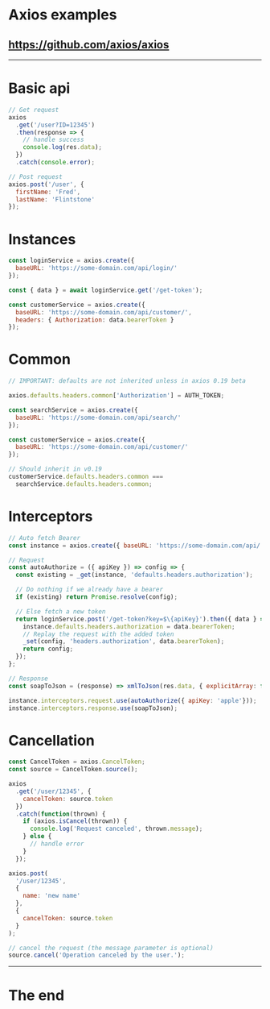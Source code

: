 
# Axios examples

## https://github.com/axios/axios

---


# Basic api

```js
// Get request
axios
  .get('/user?ID=12345')
  .then(response => {
    // handle success
    console.log(res.data);
  })
  .catch(console.error);

// Post request
axios.post('/user', {
  firstName: 'Fred',
  lastName: 'Flintstone'
});
```

# Instances

```js
const loginService = axios.create({
  baseURL: 'https://some-domain.com/api/login/'
});

const { data } = await loginService.get('/get-token');

const customerService = axios.create({
  baseURL: 'https://some-domain.com/api/customer/',
  headers: { Authorization: data.bearerToken }
});
```

# Common

```js
// IMPORTANT: defaults are not inherited unless in axios 0.19 beta

axios.defaults.headers.common['Authorization'] = AUTH_TOKEN;

const searchService = axios.create({
  baseURL: 'https://some-domain.com/api/search/'
});

const customerService = axios.create({
  baseURL: 'https://some-domain.com/api/customer/'
});

// Should inherit in v0.19
customerService.defaults.headers.common ===
  searchService.defaults.headers.common;
```

# Interceptors

```js
// Auto fetch Bearer
const instance = axios.create({ baseURL: 'https://some-domain.com/api/' });

// Request
const autoAuthorize = ({ apiKey }) => config => {
  const existing = _get(instance, 'defaults.headers.authorization');

  // Do nothing if we already have a bearer
  if (existing) return Promise.resolve(config);

  // Else fetch a new token
  return loginService.post('/get-token?key=$\{apiKey}').then({ data } => {
    instance.defaults.headers.authorization = data.bearerToken;
    // Replay the request with the added token
    _set(config, 'headers.authorization', data.bearerToken);
    return config;
  });
};

// Response
const soapToJson = (response) => xmlToJson(res.data, { explicitArray: false })

instance.interceptors.request.use(autoAuthorize({ apiKey: 'apple'}));
instance.interceptors.response.use(soapToJson);

```

# Cancellation

```js
const CancelToken = axios.CancelToken;
const source = CancelToken.source();

axios
  .get('/user/12345', {
    cancelToken: source.token
  })
  .catch(function(thrown) {
    if (axios.isCancel(thrown)) {
      console.log('Request canceled', thrown.message);
    } else {
      // handle error
    }
  });

axios.post(
  '/user/12345',
  {
    name: 'new name'
  },
  {
    cancelToken: source.token
  }
);

// cancel the request (the message parameter is optional)
source.cancel('Operation canceled by the user.');
```

---

# The end

